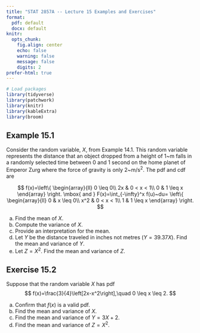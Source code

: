 ---
title: "STAT 2857A -- Lecture 15 Examples and Exercises"
format: 
  pdf: default
  docx: default
knitr: 
  opts_chunk:
    fig.align: center
    echo: false
    warning: false
    message: false
    digits: 2
prefer-html: true
---

```{r}
# Load packages
library(tidyverse)
library(patchwork)
library(knitr)
library(kableExtra)
library(broom)
```

## Example 15.1

 Consider the random variable, $X$, from Example 14.1. This random variable represents the distance that an object dropped from a height of 1~m falls in a randomly selected time between 0 and 1 second on the home planet of Emperor Zurg where the force of gravity is only 2~m/s$^2$. The pdf and cdf are

$$
        f(x)=\left\{
          \begin{array}{ll}
            0 \leq 0\\
            2x & 0 < x < 1\\
          0 & 1 \leq x
          \end{array}
        \right.
        \mbox{ and }
        F(x)=\int_{-\infty}^x f(u)~du=
        \left\{
          \begin{array}{ll}
            0 & x \leq 0\\
            x^2 & 0 < x < 1\\
            1 & 1 \leq x
          \end{array}
        \right.
$$
  
a) Find the mean of $X$.
b) Compute the variance of $X$.
c) Provide an interpretation for the mean.
d) Let $Y$ be the distance traveled in inches not metres ($Y=39.37X$). Find the mean and variance of $Y$.
e) Let $Z=X^2$. Find the mean and variance of $Z$. 

## Exercise 15.2

Suppose that the random variable $X$ has pdf
$$
f(x)=\frac{3}{4}\left[2x-x^2\right],\quad 0 \leq x \leq 2.
$$


a) Confirm that $f(x)$ is a valid pdf.
b) Find the mean and variance of $X$.
c) Find the mean and variance of $Y=3X+2$.
d) Find the mean and variance of $Z=X^2$.